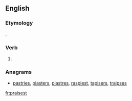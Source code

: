 ==English==

===Etymology===
{{suffix|praise|est|lang=en}}.

===Verb===
{{head|en}}

# {{context|archaic|lang=en}} {{second-person singular of|praise|lang=en}}

===Anagrams===
* [[pastries#English|pastries]], [[piasters#English|piasters]], [[piastres#English|piastres]], [[raspiest#English|raspiest]], [[tapisers#English|tapisers]], [[traipses#English|traipses]]

[[fr:praisest]]